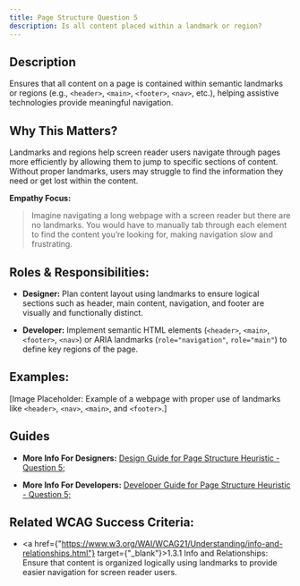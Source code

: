 ```yaml
---
title: Page Structure Question 5
description: Is all content placed within a landmark or region?
---
```


## Description

Ensures that all content on a page is contained within semantic landmarks or regions (e.g., `<header>`, `<main>`, `<footer>`, `<nav>`, etc.), helping assistive technologies provide meaningful navigation.

## Why This Matters?

Landmarks and regions help screen reader users navigate through pages more efficiently by allowing them to jump to specific sections of content. Without proper landmarks, users may struggle to find the information they need or get lost within the content.

**Empathy Focus:**
> Imagine navigating a long webpage with a screen reader but there are no landmarks. You would have to manually tab through each element to find the content you’re looking for, making navigation slow and frustrating.

## Roles & Responsibilities:

- **Designer:** Plan content layout using landmarks to ensure logical sections such as header, main content, navigation, and footer are visually and functionally distinct.

- **Developer:** Implement semantic HTML elements (`<header>`, `<main>`, `<footer>`, `<nav>`) or ARIA landmarks (`role="navigation"`, `role="main"`) to define key regions of the page.

## Examples:

[Image Placeholder: Example of a webpage with proper use of landmarks like `<header>`, `<nav>`, `<main>`, and `<footer>`.]

## Guides

- **More Info For Designers:** <a href="/docs/design-guide/page-structure/question-5">Design Guide for Page Structure Heuristic - Question 5;</a>

- **More Info For Developers:** <a href="/docs/developer-guide/page-structure/question-5">Developer Guide for Page Structure Heuristic - Question 5;</a>

## Related WCAG Success Criteria:

- <a href={"https://www.w3.org/WAI/WCAG21/Understanding/info-and-relationships.html"} target={"_blank"}>1.3.1 Info and Relationships</a>: Ensure that content is organized logically using landmarks to provide easier navigation for screen reader users.
